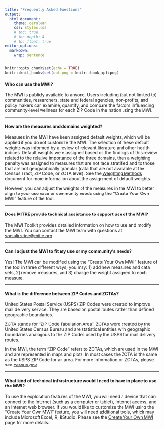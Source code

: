 ```yaml
---
title: "Frequently Asked Questions"
output: 
  html_document:
    theme: cerulean
    css: styles.css
    # toc: true
    # toc_depth: 4
    # toc_float: true
editor_options: 
  markdown: 
    wrap: sentence
---
```


```r
knitr::opts_chunk$set(echo = TRUE)
knitr::knit_hooks$set(optipng = knitr::hook_optipng)
```

#### Who can use the MWI?

The MWI is publicly available to anyone.
Users including (but not limited to) communities, researchers, state and federal agencies, non-profits, and policy makers can examine, quantify, and compare the factors influencing community-level wellness for each ZIP Code in the nation using the MWI.

------------------------------------------------------------------------

#### How are the measures and domains weighted?

Measures in the MWI have been assigned default weights, which will be applied if you do not customize the MWI.
The selection of these default weights was informed by a review of relevant literature and other health indices.
Default weights were assigned based on the findings of this review related to the relative importance of the three domains, then a weighting penalty was assigned to measures that are not race stratified and to those that are not geographically granular (data that are not available at the Census Tract, ZIP Code, or ZCTA level).
See the [Weighting Methods](https://raw.githubusercontent.com/mitre/hse-mwi/main/Documentation/Methods/Weighting_Methods.pdf){target="_blank"} document for more information about the assignment of default weights.

However, you can adjust the weights of the measures in the MWI to better align to your use case or community needs using the "Create Your Own MWI" feature of the tool.

------------------------------------------------------------------------

#### Does MITRE provide technical assistance to support use of the MWI?

The MWI Toolkit provides detailed information on how to use and modify the MWI.
You can contact the MWI team with questions at [socialjustice\@mitre.org](mailto:socialjustice@mitre.org){.email}.

------------------------------------------------------------------------

#### Can I adjust the MWI to fit my use or my community's needs?

Yes!
The MWI can be modified using the "Create Your Own MWI" feature of the tool in three different ways; you may: 1) add new measures and data sets, 2) remove measures, and 3) change the weight assigned to each measure.

------------------------------------------------------------------------

#### What is the difference between ZIP Codes and ZCTAs?

United States Postal Service (USPS) ZIP Codes were created to improve mail delivery service.
They are based on postal routes rather than defined geographic boundaries.

ZCTA stands for "ZIP Code Tabulation Area".
ZCTAs were created by the United States Census Bureau and are statistical entities with geographic boundaries analogous to the ZIP Codes used by the USPS for mail delivery routes.

In the MWI, the term "ZIP Code" refers to ZCTAs, which are used in the MWI and are represented in maps and plots.
In most cases the ZCTA is the same as the USPS ZIP Code for an area.
For more information on ZCTAs, please see [census.gov](https://www.census.gov/programs-surveys/geography/guidance/geo-areas/zctas.html){target="_blank"}.

------------------------------------------------------------------------

#### What kind of technical infrastructure would I need to have in place to use the MWI?

To use the exploration features of the MWI, you will need a device that can connect to the Internet (such as a computer or tablet), Internet access, and an Internet web browser.
If you would like to customize the MWI using the "Create Your Own MWI" feature, you will need additional tools, which may include Microsoft Excel, R, RStudio.
Please see the [Create Your Own MWI](https://sjp.mitre.org/mwi){target="_blank"} page for more details.
